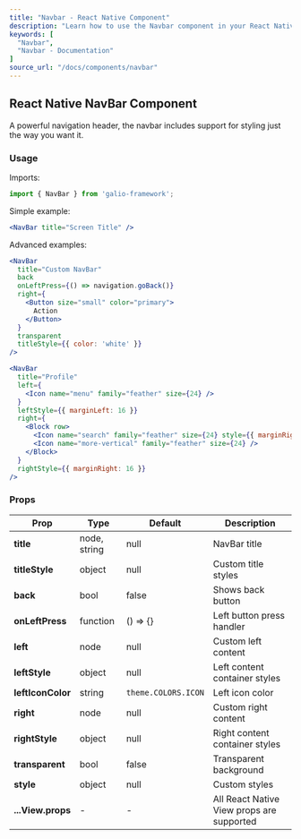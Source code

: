 ```yaml
---
title: "Navbar - React Native Component"
description: "Learn how to use the Navbar component in your React Native applications with Galio Framework."
keywords: [
  "Navbar",
  "Navbar - Documentation"
]
source_url: "/docs/components/navbar"
---
```


## React Native NavBar Component

A powerful navigation header, the navbar includes support for styling just the way you want it.

### Usage

Imports:

```jsx
import { NavBar } from 'galio-framework';
```

Simple example:

```jsx
<NavBar title="Screen Title" />
```

Advanced examples:

```jsx
<NavBar
  title="Custom NavBar"
  back
  onLeftPress={() => navigation.goBack()}
  right={
    <Button size="small" color="primary">
      Action
    </Button>
  }
  transparent
  titleStyle={{ color: 'white' }}
/>

<NavBar
  title="Profile"
  left={
    <Icon name="menu" family="feather" size={24} />
  }
  leftStyle={{ marginLeft: 16 }}
  right={
    <Block row>
      <Icon name="search" family="feather" size={24} style={{ marginRight: 16 }} />
      <Icon name="more-vertical" family="feather" size={24} />
    </Block>
  }
  rightStyle={{ marginRight: 16 }}
/>
```

### Props

| Prop          | Type         | Default            | Description                                                  |
| ------------- | ------------ | ------------------ | ------------------------------------------------------------ |
| **title**     | node, string | null               | NavBar title                                                 |
| **titleStyle**| object       | null               | Custom title styles                                          |
| **back**      | bool         | false              | Shows back button                                            |
| **onLeftPress**| function    | () => {}           | Left button press handler                                    |
| **left**      | node         | null               | Custom left content                                          |
| **leftStyle** | object       | null               | Left content container styles                                |
| **leftIconColor** | string   | `theme.COLORS.ICON`  | Left icon color                                              |
| **right**     | node         | null               | Custom right content                                         |
| **rightStyle**| object       | null               | Right content container styles                               |
| **transparent**| bool        | false              | Transparent background                                       |
| **style**     | object       | null               | Custom styles                                                |
| **...View.props** | -      | -                  | All React Native View props are supported                    |